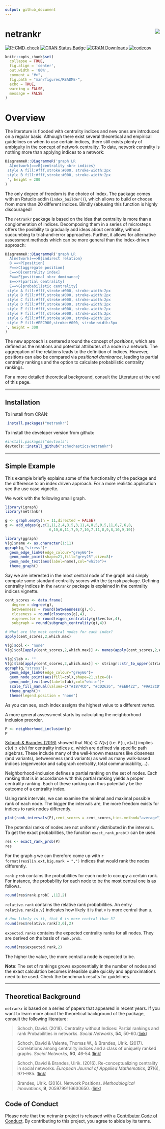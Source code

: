 ```yaml
---
output: github_document
---
```


# netrankr <img src="man/figures/logo.png" align="right"/>
[![R-CMD-check](https://github.com/schochastics/netrankr/workflows/R-CMD-check/badge.svg)](https://github.com/schochastics/netrankr/actions)
[![CRAN Status Badge](http://www.r-pkg.org/badges/version/netrankr)](https://cran.r-project.org/package=netrankr)
[![CRAN Downloads](http://cranlogs.r-pkg.org/badges/netrankr)](https://CRAN.R-project.org/package=netrankr) 
[![codecov](https://codecov.io/gh/schochastics/netrankr/branch/master/graph/badge.svg)](https://app.codecov.io/gh/schochastics/netrankr)

```r
knitr::opts_chunk$set(
  collapse = TRUE,
  fig.align = 'center',
  out.width = '80%', 
  comment = "#>",
  fig.path = "man/figures/README-",
  echo = TRUE, 
  warning = FALSE, 
  message = FALSE
)
```

# Overview 

The literature is flooded with centrality indices and new ones are introduced 
on a regular basis. Although there exist several theoretical and empirical guidelines 
on when to use certain indices, there still exists plenty of ambiguity in the concept 
of network centrality. To date, network centrality is nothing more than applying indices
to a network:

```r
DiagrammeR::DiagrammeR('graph LR
  A[network]==>B{centrality <br> indices}
 style A fill:#fff,stroke:#000, stroke-width:2px
 style B fill:#fff,stroke:#000, stroke-width:2px
 ', height = 200
)
```

The only degree of freedom is the choice of index. The package comes with an Rstudio addin (`index_builder()`),
which allows to build or choose from more than 20 different indices. Blindly (ab)using
this function is highly discouraged!

The `netrankr` package is based on the idea that centrality is more than a 
conglomeration of indices. Decomposing them in a series of microsteps offers 
the posibility to gradually add ideas about centrality, without succumbing to
trial-and-error approaches. Further, it allows for alternative assessment methods
which can be more general than the index-driven approach:

```r
DiagrammeR::DiagrammeR('graph LR
  A[network]==>B{indirect relation}
  B ==>P[position]
  P==>C[aggregate position]
  C==>D[centrality index]
  P==>E{positional <br> dominance}
  E==>F[partial centrality]
  E==>G[probabilistic centrality]
 style A fill:#fff,stroke:#000, stroke-width:2px
 style B fill:#fff,stroke:#000, stroke-width:2px
 style C fill:#fff,stroke:#000, stroke-width:2px
 style D fill:#fff,stroke:#000, stroke-width:2px
 style E fill:#fff,stroke:#000, stroke-width:2px
 style F fill:#fff,stroke:#000, stroke-width:2px
 style G fill:#fff,stroke:#000, stroke-width:2px
 style P fill:#EEC900,stroke:#000, stroke-width:3px
', height = 300
)
```

The new approach is centered around the concept of *positions*, which are defined as 
the relations and potential attributes of a node in a network. The aggregation
of the relations leads to the definition of indices. However, positions can also
be compared via *positional dominance*, leading to partial centrality rankings and
the option to calculate probabilistic centrality rankings.

For a more detailed theoretical background, consult the [Literature](#literature) 
at the end of this page.

________________________________________________________________________________

## Installation

To install from CRAN: 
```r
 install.packages("netrankr")
```

To install the developer version from github:
```r
#install.packages("devtools")
devtools::install_github("schochastics/netrankr")
```

________________________________________________________________________________

## Simple Example

This example briefly explains some of the functionality of the package and the 
difference to an index driven approach. For a more realistic application see 
the use case vignette. 

We work with the following small graph.
```r
library(igraph)
library(netrankr)

g <- graph.empty(n = 11,directed = FALSE)
g <- add_edges(g,c(1,11,2,4,3,5,3,11,4,8,5,9,5,11,6,7,6,8,
                    6,10,6,11,7,9,7,10,7,11,8,9,8,10,9,10))
```

```r
library(ggraph)
V(g)$name <- as.character(1:11)
ggraph(g,"stress")+
  geom_edge_link0(edge_colour="grey66")+
  geom_node_point(shape=21,fill="grey25",size=8)+
  geom_node_text(aes(label=name),col="white")+
  theme_graph()
```

Say we are interested in the most central node of the graph and simply compute some 
standard centrality scores with the `igraph` package. Defining centrality indices
in the `netrankr` package is explained in the centrality indices vignette.
```r
cent_scores <- data.frame(
   degree = degree(g),
   betweenness = round(betweenness(g),4),
   closeness = round(closeness(g),4),
   eigenvector = round(eigen_centrality(g)$vector,4),
   subgraph = round(subgraph_centrality(g),4))

# What are the most central nodes for each index?
apply(cent_scores,2,which.max)
```

```r
V(g)$col <- "none"
V(g)$col[apply(cent_scores,2,which.max)] <- names(apply(cent_scores,2,which.max))

V(g)$lab <- ""
V(g)$lab[apply(cent_scores,2,which.max)] <- stringr::str_to_upper(stringr::str_extract(names(apply(cent_scores,2,which.max)),"^[a-z]"))
ggraph(g,"stress")+
  geom_edge_link0(edge_colour="grey66")+
  geom_node_point(aes(fill=col),shape=21,size=8)+
  geom_node_text(aes(label=lab),col="white")+
  scale_fill_manual(values=c("#1874CD", "#CD2626", "#EEB422", "#9A32CD", "#4D4D4D", "#EE30A7"))+
  theme_graph()+
  theme(legend.position = "none")
```

As you can see, each index assigns the highest value to a different vertex.

A more general assessment starts by calculating the neighborhood inclusion preorder.
```r
P <- neighborhood_inclusion(g)
P
```
[Schoch & Brandes (2016)](https://doi.org/10.1017/S0956792516000401) showed that
$N(u) \subseteq N[v]$ (i.e. `P[u,v]=1`) implies $c(u) \leq c(v)$ for 
centrality indices $c$, which are defined via specific path algebras. These include
many of the well-known measures like closeness (and variants), betweenness (and variants)
as well as many walk-based indices (eigenvector and subgraph centrality, total communicability,...).

Neighborhood-inclusion defines a partial ranking on the set of nodes. Each ranking 
that is in accordance with this partial ranking yields a proper centrality ranking.
Each of these ranking can thus potentially be the outcome of a centrality index.  

Using rank intervals, we can examine the minimal and maximal possible rank of each node.
The bigger the intervals are, the more freedom exists for indices to rank nodes differently.
```r
plot(rank_intervals(P),cent_scores = cent_scores,ties.method="average")
```

The potential ranks of nodes are not uniformly distributed in the intervals. To get
the exact probabilities, the function `exact_rank_prob()` can be used.
```r
res <- exact_rank_prob(P)
res
```
For the graph `g` we can therefore come up with
`r format(res$lin.ext,big.mark = ",")` indices that would rank the nodes differently.  

`rank.prob` contains the probabilities for each node to occupy a certain rank. 
For instance, the probability for each node to be the most central one is as follows.
```r
round(res$rank.prob[ ,11],2)
```

`relative.rank` contains the relative rank probabilities. An entry `relative.rank[u,v]`
indicates how likely it is that `v` is more central than `u`.
```r
# How likely is it, that 6 is more central than 3?
round(res$relative.rank[3,6],2)
```

`expected.ranks` contains the expected centrality ranks for all nodes. They are 
derived on the basis of `rank.prob`.
```r
round(res$expected.rank,2)
```
The higher the value, the more central a node is expected to be.

**Note**: The set of rankings grows exponentially in the number of nodes and the exact 
calculation becomes infeasible quite quickly and approximations need to be used.
Check the benchmark results for guidelines.

________________________________________________________________________________

## Theoretical Background {#literature}

`netrankr` is based on a series of papers that appeared in recent years. If you 
want to learn more about the theoretical background of the package, 
consult the following literature:

> Schoch, David. (2018). Centrality without Indices: Partial rankings and rank
Probabilities in networks. *Social Networks*, **54**, 50-60.([link](https://doi.org/10.1016/j.socnet.2017.12.003))

> Schoch, David & Valente, Thomas W., & Brandes, Ulrik. (2017). Correlations among centrality indices
and a class of uniquely ranked graphs. *Social Networks*, **50**, 46-54.([link](https://doi.org/10.1016/j.socnet.2017.03.010))

> Schoch, David & Brandes, Ulrik. (2016). Re-conceptualizing centrality in social networks.
*European Journal of Appplied Mathematics*, **27**(6), 971–985.
([link](https://doi.org/10.1017/S0956792516000401))

> Brandes, Ulrik. (2016). Network Positions.
*Methodological Innovations*, **9**, 2059799116630650.
([link](https://dx.doi.org/10.1177/2059799116630650))

## Code of Conduct

Please note that the netrankr project is released with a [Contributor Code of Conduct](https://contributor-covenant.org/version/2/1/CODE_OF_CONDUCT.html). By contributing to this project, you agree to abide by its terms.